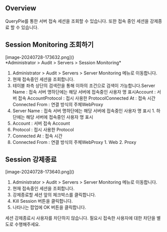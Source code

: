 
## Overview
QueryPie를 통한 서버 접속 세션을 조회할 수 있습니다. 또한 접속 중인 세션을 강제종료 할 수 있습니다.

## Session Monitoring 조회하기
<p align="center">
<div>[image-20240728-173632.png]()</div>
*Administrator &gt; Audit &gt; Servers &gt; Session Monitoring*
</p>

1. Administrator > Audit > Servers > Server Monitoring 메뉴로 이동합니다.
2. 현재 접속중인 세션을 조회합니다.
3. 테이블 좌측 상단의 검색란을 통해 이하의 조건으로 검색이 가능합니다.Server Name : 접속 서버 명하단에는 해당 서버에 접속중인 사용자 명 표시Account : 서버 접속 AccountProtocol : 접시 사용한 ProtocolConnected At : 접속 시간Connected From : 연결 방식의 주체WebProxy
  1. Server Name : 접속 서버 명하단에는 해당 서버에 접속중인 사용자 명 표시
    1. 하단에는 해당 서버에 접속중인 사용자 명 표시
  2. Account : 서버 접속 Account
  3. Protocol : 접시 사용한 Protocol
  4. Connected At : 접속 시간
  5. Connected From : 연결 방식의 주체WebProxy
    1. Web
    2. Proxy

## Session 강제종료
<p align="center">
<div>[image-20240728-173640.png]()</div>
</p>

1. Administrator > Audit > Servers > Server Monitoring 메뉴로 이동합니다.
2. 현재 접속중인 세션을 조회합니다.
3. 강제종료할 세션 앞의 체크박스를 클릭합니다.
4. Kill Session 버튼을 클릭합니다.
5. 나타나는 팝업에 OK 버튼을 클릭합니다.

<Callout type="info">
세션 강제종료시 사용자를 차단하지 않습니다. 필요시 접속한 사용자에 대한 차단을 별도로 수행해주세요. 
</Callout>
